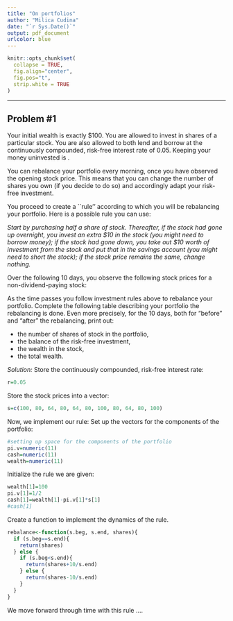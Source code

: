 ```yaml
---
title: "On portfolios"
author: "Milica Cudina"
date: "`r Sys.Date()`"
output: pdf_document
urlcolor: blue
---
```

<!-- The author of this template is Dr. Gordan Zitkovic.-->
<!-- The code chunk below contains some settings that will  -->
<!-- make your R code look better in the output pdf file.  -->
<!-- If you are curious about what each option below does, -->
<!-- go to https://yihui.org/knitr/options/ -->
<!-- If not, feel free to disregard everything ...  -->
```r
knitr::opts_chunk$set(
  collapse = TRUE,
  fig.align="center",
  fig.pos="t",
  strip.white = TRUE
)
```
<!-- ... down to here. -->

---

## Problem #1 
Your initial wealth is exactly \$100. You are allowed to invest in
shares of a particular stock. You are also allowed to both lend and
borrow at the continuously compounded, risk-free interest rate of
0.05. Keeping your money uninvested is \textbf{not allowed}.

You can rebalance your portfolio every morning, once you have observed the opening stock price. This means that you can change the number of shares you own (if you decide to do so) and accordingly adapt your risk-free investment.

You proceed to create a ``rule'' according to which you will be
rebalancing your portfolio. Here is a possible rule you can use:

*Start by purchasing half a share of stock. Thereafter, if the stock had gone up overnight, you invest an extra \$10 in the stock (you might need to borrow money); if the stock had gone down, you take out \$10 worth of investment from the stock and put that in the savings account (you might need to short the stock); if the stock price remains the same, change nothing.* 

\medskip

Over the following 10 days, you observe the following stock prices for a non-dividend-paying stock:

\medskip

\begin{tabular}{|c|c|c|c|c|c|c|c|c|c|c|c|}
\hline
{\bf Day} & 0 & 1 & 2 & 3 & 4 & 5 & 6 & 7 & 8 & 9 & 10 \\
\hline
{\bf Stock price} & 100 & 80 & 64 & 80 & 64 & 80 & 100 & 80 & 64 & 80 & 100 \\
\hline
\end{tabular}

\medskip

As the time passes you follow investment rules above to rebalance your portfolio. Complete the following table describing your portfolio \textbf{just before and just after} the rebalancing is done. 
Even more precisely, for the $10$ days, both for "before" and "after" the rebalancing, print out:

* the number of shares of stock in the portfolio, 
* the balance of the risk-free investment, 
* the wealth in the stock, 
* the total wealth. 

\medskip

*Solution:*
Store the continuously compounded, risk-free interest rate: 
```r
r=0.05
```
Store the stock prices into a vector:
```r
s=c(100, 80, 64, 80, 64, 80, 100, 80, 64, 80, 100)
```
Now, we implement our rule:
Set up the vectors for the components of the portfolio:
```r
#setting up space for the components of the portfolio
pi.v=numeric(11)
cash=numeric(11)
wealth=numeric(11)
```
Initialize the rule we are given:
```r
wealth[1]=100
pi.v[1]=1/2
cash[1]=wealth[1]-pi.v[1]*s[1]
#cash[1]
```
Create a function to implement the dynamics of the rule.
```r
rebalance<-function(s.beg, s.end, shares){
  if (s.beg==s.end){
    return(shares)
  } else {
    if (s.beg<s.end){
      return(shares+10/s.end)
    } else {
      return(shares-10/s.end)
    }
  }
}
```
We move forward through time with this rule .... 
